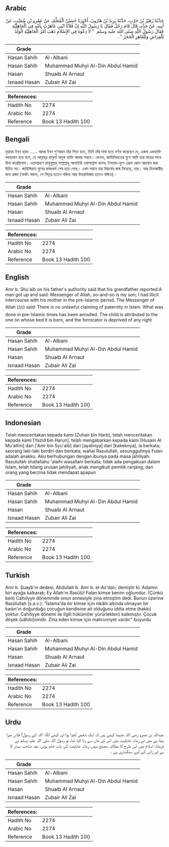 ## Arabic


<div dir="rtl" lang="ar" style={{fontSize:'larger',backgroundColor:'#f8f9fa',padding:20}}>
حَدَّثَنَا زُهَيْرُ بْنُ حَرْبٍ، حَدَّثَنَا يَزِيدُ بْنُ هَارُونَ، أَخْبَرَنَا حُسَيْنٌ الْمُعَلِّمُ، عَنْ عَمْرِو بْنِ شُعَيْبٍ، عَنْ أَبِيهِ، عَنْ جَدِّهِ، قَالَ قَامَ رَجُلٌ فَقَالَ يَا رَسُولَ اللَّهِ إِنَّ فُلاَنًا ابْنِي عَاهَرْتُ بِأُمِّهِ فِي الْجَاهِلِيَّةِ فَقَالَ رَسُولُ اللَّهِ صلى الله عليه وسلم ‏ "‏ لاَ دِعْوَةَ فِي الإِسْلاَمِ ذَهَبَ أَمْرُ الْجَاهِلِيَّةِ الْوَلَدُ لِلْفِرَاشِ وَلِلْعَاهِرِ الْحَجَرُ ‏"‏ ‏.‏
</div>
<div style={{backgroundColor:'#f8f9fa',padding:20, marginBottom: 10}}><table> <thead> <tr> <th>Grade</th> <th></th> </tr> </thead> <tbody> <tr><td>Hasan Sahih</td><td>Al-Albani</td></tr><tr><td>Hasan Sahih</td><td>Muhammad Muhyi Al-Din Abdul Hamid</td></tr><tr><td>Hasan</td><td>Shuaib Al Arnaut</td></tr><tr><td>Isnaad Hasan</td><td>Zubair Ali Zai</td></tr></tbody></table><table> <thead> <tr> <th>References:</th> <th></th> </tr> </thead> <tbody><tr><td>Hadith No</td><td>2274</td></tr><tr><td>Arabic No</td><td>2274</td></tr><tr><td>Reference</td><td>Book 13 Hadith 100</td></tr></tbody></table></div>

## Bengali


<div dir="ltr" lang="bn" style={{fontSize:'larger',backgroundColor:'#f8f9fa',padding:20}}>
যুহায়ব ইবন হারব ...... আমর ইবন শু‘আয়ব তাঁর পিতা হতে, তিনি তাঁর দাদা হতে বর্ণনা করেছেন যে, একদা একব্যক্তি দন্ডায়মান হয়ে বলে, হে আল্লাহ্‌র রাসুল! অমুক ব্যক্তি আমার সন্তান। কেননা, জাহিলিয়াতের যুগে আমি তার মায়ের সাথে যিনা করেছিলাম। এতদশ্রবণে রাসূলুল্লাহ্ সাল্লাল্লাহু আলাইহি ওয়াসাল্লাম বলেনঃ ইসলাম-যুগে এরূপ কোন আহবান করা উচিত নয়। জাহিলিয়াত যুগের কাজকর্ম শেষ হয়ে গেছে। এখন সন্তান যার বিছানায় জন্ম নিয়েছে, তার। আর যিনাকারীর জন্য প্রস্তর (অর্থাৎ বঞ্চনা, সে পিতৃত্ব হতেও বঞ্চিত আর উত্তরাধিকার হতেও বঞ্চিত)।
</div>
<div style={{backgroundColor:'#f8f9fa',padding:20, marginBottom: 10}}><table> <thead> <tr> <th>Grade</th> <th></th> </tr> </thead> <tbody> <tr><td>Hasan Sahih</td><td>Al-Albani</td></tr><tr><td>Hasan Sahih</td><td>Muhammad Muhyi Al-Din Abdul Hamid</td></tr><tr><td>Hasan</td><td>Shuaib Al Arnaut</td></tr><tr><td>Isnaad Hasan</td><td>Zubair Ali Zai</td></tr></tbody></table><table> <thead> <tr> <th>References:</th> <th></th> </tr> </thead> <tbody><tr><td>Hadith No</td><td>2274</td></tr><tr><td>Arabic No</td><td>2274</td></tr><tr><td>Reference</td><td>Book 13 Hadith 100</td></tr></tbody></table></div>

## English


<div dir="ltr" lang="en" style={{fontSize:'larger',backgroundColor:'#f8f9fa',padding:20}}>
Amr b. Shu'aib on his father's authority said that his grandfather reported:A man got up and said: Messenger of Allah, so-and-so is my son; I had illicit intercourse with his mother in the pre-Islamic period. The Messenger of Allah (ﷺ) said: There is no unlawful claiming of paternity in Islam. What was done in pre-Islamic times has been annulled. The child is attributed to the one on whose bed it is born, and the fornicator is deprived of any right
</div>
<div style={{backgroundColor:'#f8f9fa',padding:20, marginBottom: 10}}><table> <thead> <tr> <th>Grade</th> <th></th> </tr> </thead> <tbody> <tr><td>Hasan Sahih</td><td>Al-Albani</td></tr><tr><td>Hasan Sahih</td><td>Muhammad Muhyi Al-Din Abdul Hamid</td></tr><tr><td>Hasan</td><td>Shuaib Al Arnaut</td></tr><tr><td>Isnaad Hasan</td><td>Zubair Ali Zai</td></tr></tbody></table><table> <thead> <tr> <th>References:</th> <th></th> </tr> </thead> <tbody><tr><td>Hadith No</td><td>2274</td></tr><tr><td>Arabic No</td><td>2274</td></tr><tr><td>Reference</td><td>Book 13 Hadith 100</td></tr></tbody></table></div>

## Indonesian


<div dir="ltr" lang="id" style={{fontSize:'larger',backgroundColor:'#f8f9fa',padding:20}}>
Telah menceritakan kepada kami [Zuhair bin Harb], telah menceritakan kepada kami [Yazid bin Harun], telah mengabarkan kepada kami [Husain Al Mu'allim] dari ['Amr bin Syu'aib] dari [ayahnya] dari [kakeknya], ia berkata; seorang laki-laki berdiri dan berkata; wahai Rasulullah, sesungguhnya Fulan adalah anakku. Aku berhubungan dengan ibunya pada masa jahiliyah. Rasulullah shallallahu 'alaihi wasallam berkata; tidak ada pengakuan dalam Islam, telah hilang urusan jahiliyah, anak mengikuti pemilik ranjang, dan orang yang berzina tidak mendapat apapun
</div>
<div style={{backgroundColor:'#f8f9fa',padding:20, marginBottom: 10}}><table> <thead> <tr> <th>Grade</th> <th></th> </tr> </thead> <tbody> <tr><td>Hasan Sahih</td><td>Al-Albani</td></tr><tr><td>Hasan Sahih</td><td>Muhammad Muhyi Al-Din Abdul Hamid</td></tr><tr><td>Hasan</td><td>Shuaib Al Arnaut</td></tr><tr><td>Isnaad Hasan</td><td>Zubair Ali Zai</td></tr></tbody></table><table> <thead> <tr> <th>References:</th> <th></th> </tr> </thead> <tbody><tr><td>Hadith No</td><td>2274</td></tr><tr><td>Arabic No</td><td>2274</td></tr><tr><td>Reference</td><td>Book 13 Hadith 100</td></tr></tbody></table></div>

## Turkish


<div dir="ltr" lang="tr" style={{fontSize:'larger',backgroundColor:'#f8f9fa',padding:20}}>
Amr b. Şuayb'ın dedesi, Abdullah b. Amr b. el-As'dan; demiştir ki: Adamın biri ayağa kalkarak; Ey Allah'ın Rasûlü! Falan kimse benim oğlumdur. (Çünkü ben) Cahıiiyye döneminde onun annesiyle zina etmiştim dedi. Bunun üzerine Rasûlullah (s.a.v.): "İslama'da bir kimse için nikâhı altında olmayan bir kadın'ın doğurduğu çocuğun kendisine ait olduğunu iddia etme (hakkı) yoktur. Cahiliyye dönemi ile ilgili hüküm(ler yürürlekten) kalkmıştır. Çocuk döşek (sâhibi)nindir. Zina eden kimse için mahrumiyet vardır." buyurdu
</div>
<div style={{backgroundColor:'#f8f9fa',padding:20, marginBottom: 10}}><table> <thead> <tr> <th>Grade</th> <th></th> </tr> </thead> <tbody> <tr><td>Hasan Sahih</td><td>Al-Albani</td></tr><tr><td>Hasan Sahih</td><td>Muhammad Muhyi Al-Din Abdul Hamid</td></tr><tr><td>Hasan</td><td>Shuaib Al Arnaut</td></tr><tr><td>Isnaad Hasan</td><td>Zubair Ali Zai</td></tr></tbody></table><table> <thead> <tr> <th>References:</th> <th></th> </tr> </thead> <tbody><tr><td>Hadith No</td><td>2274</td></tr><tr><td>Arabic No</td><td>2274</td></tr><tr><td>Reference</td><td>Book 13 Hadith 100</td></tr></tbody></table></div>

## Urdu


<div dir="rtl" lang="ur" style={{fontSize:'larger',backgroundColor:'#f8f9fa',padding:20}}>
عبداللہ بن عمرو رضی اللہ عنہما کہتے ہیں کہ ایک شخص کھڑا ہوا اور کہنے لگا: اللہ کے رسول! فلاں میرا بیٹا ہے میں نے زمانہ جاہلیت میں اس کی ماں سے زنا کیا تھا، تو رسول اللہ صلی اللہ علیہ وسلم نے فرمایا: اسلام میں اس طرح کا مطالبہ صحیح نہیں، زمانہ جاہلیت کی بات ختم ہوئی، بچہ صاحب بستر کا ہے اور زانی کے لیے سنگساری ہے ۔
</div>
<div style={{backgroundColor:'#f8f9fa',padding:20, marginBottom: 10}}><table> <thead> <tr> <th>Grade</th> <th></th> </tr> </thead> <tbody> <tr><td>Hasan Sahih</td><td>Al-Albani</td></tr><tr><td>Hasan Sahih</td><td>Muhammad Muhyi Al-Din Abdul Hamid</td></tr><tr><td>Hasan</td><td>Shuaib Al Arnaut</td></tr><tr><td>Isnaad Hasan</td><td>Zubair Ali Zai</td></tr></tbody></table><table> <thead> <tr> <th>References:</th> <th></th> </tr> </thead> <tbody><tr><td>Hadith No</td><td>2274</td></tr><tr><td>Arabic No</td><td>2274</td></tr><tr><td>Reference</td><td>Book 13 Hadith 100</td></tr></tbody></table></div>